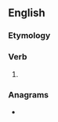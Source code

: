 ==English==

===Etymology===
{{suffix|touch|-t|lang=en}}

===Verb===
{{head|en|verb form}}

# {{lb|en|obsolete}} {{en-past of|touch}}

===Anagrams===
* {{anagrams|en|Hocutt}}